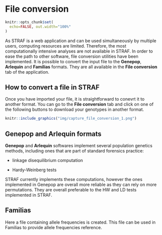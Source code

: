 # File conversion

```r
knitr::opts_chunk$set(
  echo=FALSE, out.width="100%"
)
```

As STRAF is a web application and can be used simultaneously by multiple users,
computing resources are limited. Therefore, the most computationally intensive analyses
are not available in STRAF. In order to ease the path to other software, 
file conversion utilities have been implemented. It is possible to convert
the input file to the __Genepop__, __Arlequin__ and __Familias__ formats. They are
all available in the __File conversion__ tab of the application.

## How to convert a file in STRAF

Once you have imported your file, it is straightforward to conevrt it to another 
format. You can go to the __File conversion__ tab and click on one of the following
buttons to download your genotypes in another format.

:::{.capture}
```r
knitr::include_graphics("img/capture_file_conversion_1.png")
```
:::

## Genepop and Arlequin formats

__Genepop__ and __Arlequin__ softwares implement several population genetics methods, 
including ones that are part of standard forensics practice:

* linkage disequilibrium computation

* Hardy-Weinberg tests

STRAF currently implements these computations, however the ones implemented in 
Genepop are overall more reliable as they can rely on more permutations. They
are overall preferable to the HW and LD tests implemented in STRAF.

## Familias

Here a file containing allele frequencies is created. This file can be used in
Familias to provide allele frequencies reference.
